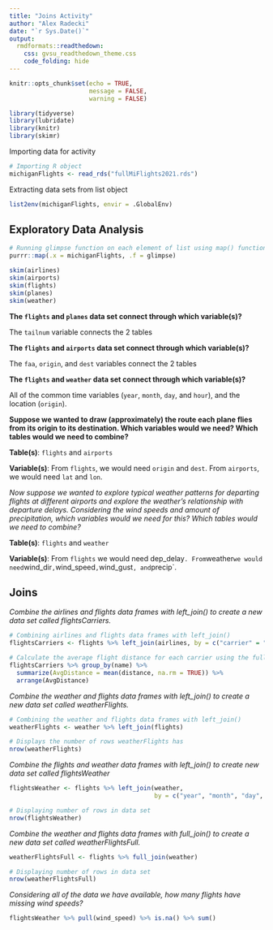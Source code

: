 ```yaml
---
title: "Joins Activity"
author: "Alex Radecki"
date: "`r Sys.Date()`"
output:
  rmdformats::readthedown:
    css: gvsu_readthedown_theme.css
    code_folding: hide
---
```


```r
knitr::opts_chunk$set(echo = TRUE,
                      message = FALSE,
                      warning = FALSE)
```

```r
library(tidyverse)
library(lubridate)
library(knitr)
library(skimr)
```


Importing data for activity
```r
# Importing R object
michiganFlights <- read_rds("fullMiFlights2021.rds")
```

Extracting data sets from list object
```r
list2env(michiganFlights, envir = .GlobalEnv)
```

## Exploratory Data Analysis

```r
# Running glimpse function on each element of list using map() function from purrr package
purrr::map(.x = michiganFlights, .f = glimpse)
```

```r
skim(airlines)
skim(airports)
skim(flights)
skim(planes)
skim(weather)
```


**The `flights` and `planes` data set connect through which variable(s)?**

The `tailnum` variable connects the 2 tables


**The `flights` and `airports` data set connect through which variable(s)?**

The `faa`, `origin`, and `dest` variables connect the 2 tables


**The `flights` and `weather` data set connect through which variable(s)?**

All of the common time variables (`year`, `month`, `day`, and `hour`), and the location (`origin`).


**Suppose we wanted to draw (approximately) the route each plane flies from its origin to its destination. Which variables would we need? Which tables would we need to combine?**

**Table(s)**:
`flights` and `airports`


**Variable(s)**:
From `flights`, we would need `origin` and `dest`.
From `airports`, we would need `lat` and `lon`.


*Now suppose we wanted to explore typical weather patterns for departing flights at different airports and explore the weather’s relationship with departure delays. Considering the wind speeds and amount of precipitation, which variables would we need for this? Which tables would we need to combine?*

**Table(s)**:
`flights` and `weather`

**Variable(s)**:
From `flights` we would need dep_delay`.
From `weather` we would need `wind_dir`, `wind_speed`, `wind_gust`, and `precip`.

## Joins

*Combine the airlines and flights data frames with left_join() to create a new data set called flightsCarriers.*
```r
# Combining airlines and flights data frames with left_join()
flightsCarriers <- flights %>% left_join(airlines, by = c("carrier" = "carrier"))

# Calculate the average flight distance for each carrier using the full name of the carriers. 
flightsCarriers %>% group_by(name) %>%
  summarize(AvgDistance = mean(distance, na.rm = TRUE)) %>%
  arrange(AvgDistance)
```

*Combine the weather and flights data frames with left_join() to create a new data set called weatherFlights.*
```r
# Combining the weather and flights data frames with left_join()
weatherFlights <- weather %>% left_join(flights)

# Displays the number of rows weatherFlights has
nrow(weatherFlights)
```

*Combine the flights and weather data frames with left_join() to create new data set called flightsWeather*
```r
flightsWeather <- flights %>% left_join(weather,
                                        by = c("year", "month", "day", "origin", "hour"))

# Displaying number of rows in data set
nrow(flightsWeather)
```

*Combine the weather and flights data frames with full_join() to create a new data set called weatherFlightsFull.*
```r
weatherFlightsFull <- flights %>% full_join(weather)

# Displaying number of rows in data set
nrow(weatherFlightsFull)
```

*Considering all of the data we have available, how many flights have missing wind speeds?*
```r
flightsWeather %>% pull(wind_speed) %>% is.na() %>% sum()
```

